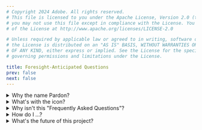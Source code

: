 ```yaml
---
# Copyright 2024 Adobe. All rights reserved.
# This file is licensed to you under the Apache License, Version 2.0 (the "License");
# you may not use this file except in compliance with the License. You may obtain a copy
# of the License at http://www.apache.org/licenses/LICENSE-2.0

# Unless required by applicable law or agreed to in writing, software distributed under
# the License is distributed on an "AS IS" BASIS, WITHOUT WARRANTIES OR REPRESENTATIONS
# OF ANY KIND, either express or implied. See the License for the specific language
# governing permissions and limitations under the License.

title: Foresight-Anticipated Questions
prev: false
next: false
---
```



<details>
<summary>Why the name Pardon?</summary>

**"Pardon‽"** was my initial reaction to another HTTP framework's decision
to delete the collections I had been using locally for years in a bid to
force me to create an account.

</details>

<details>
<summary>What's with the icon?</summary>

<Image src={PardonIcon} width={50} alt="Pardon Icon" />

The icon is an interrobang, Merriam-Webster [defines](https://www.merriam-webster.com/dictionary/interrobang)
the interrobang as

> a punctuation mark ‽ designed for use especially at the end of an exclamatory rhetorical question.

for Pardon, there are two more reasons it was chosen:

 - as an interrobang, it represents the two basic kinds of HTTP requests, e.g., GET (?) and POST (!).
 - as an image, it looks a "P" for Pardon, LOL.

The design itself is based off of Dav AT's [submission
to the noun project](https://thenounproject.com/icon/interrobang-6298923/)
and was reworked into an application icon using Adobe® Illustrator.

</details>

<details>
<summary>Why isn't this "Frequently Asked Questions"?</summary>

Insufficient sample size to honestly categorize "frequently asked questions" at this point.

</details>

<details>
<summary>How do I ...?</summary>

There are four possible answers leading to 5 actions to take

|                     | Not Documented      | Documented            |
|---------------------|---------------------|-----------------------|
| **Not Implemented** | Clarify / Implement | Improve clarification |
| **Implemented**     | Document            | Improve documentation |

Help would be appreciated.

</details>

<details>
<summary>What's the future of this project?</summary>

I don't know.  There's so much more to be done, and yet, it's largely solving
the problems it set out to solve.

If nothing else, Pardon demonstrates an integration of some templating concepts, a
concurrency data model (computation dependency tracking used to implement pseudo-global values
without race conditions), and a language for structured list generation (maybe good for fuzzers?).

It would be great if these concepts will find new usages in other places, but if nothing
else, this project is solving my needs for a http api-client reqeust framework and I
sincerely hope it grows to solve yours as well.

</details>

